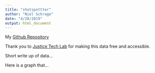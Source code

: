 ```yaml
---
title: "shotspottter"
author: "Niel Schrage"
date: "4/20/2019"
output: html_document
---
```


My [Github Repository](https://github.com/nschrage/shotspotter)

Thank you to [Justice Tech Lab](http://justicetechlab.org/shotspotter-data/) for making this data free and accessible. 

Short write up of data...

Here is a graph that...
